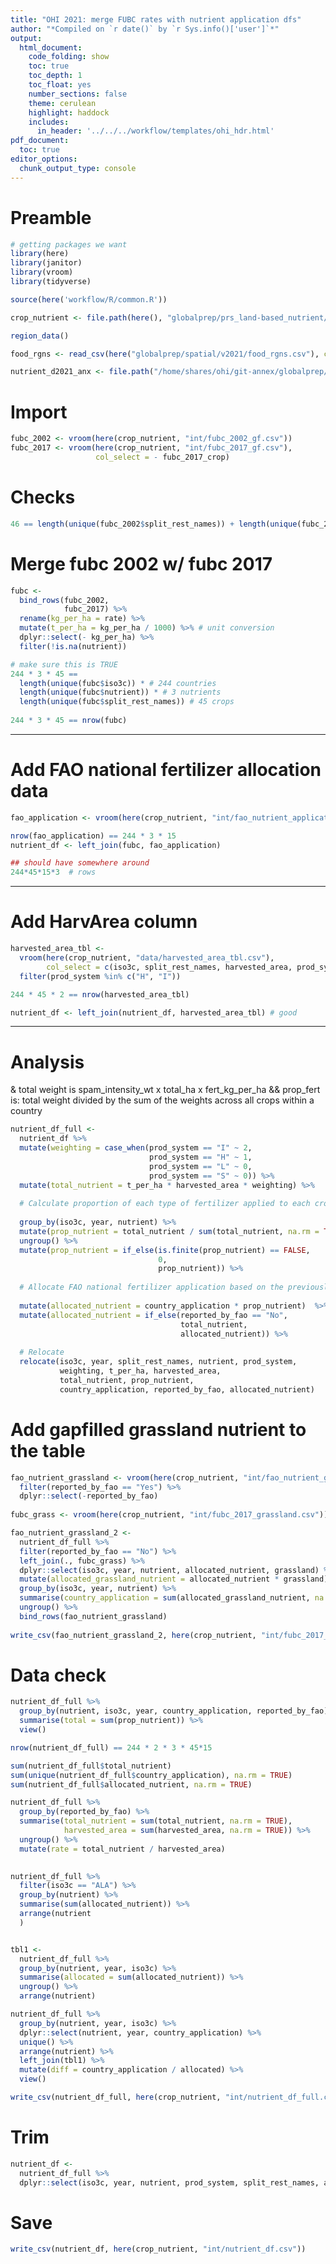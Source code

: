 ```yaml
---
title: "OHI 2021: merge FUBC rates with nutrient application dfs"
author: "*Compiled on `r date()` by `r Sys.info()['user']`*"
output: 
  html_document:
    code_folding: show
    toc: true
    toc_depth: 1
    toc_float: yes
    number_sections: false
    theme: cerulean
    highlight: haddock
    includes: 
      in_header: '../../../workflow/templates/ohi_hdr.html'
pdf_document:
  toc: true
editor_options: 
  chunk_output_type: console
---
```


# Preamble
```r
# getting packages we want
library(here)
library(janitor)
library(vroom)
library(tidyverse)

source(here('workflow/R/common.R'))

crop_nutrient <- file.path(here(), "globalprep/prs_land-based_nutrient/v2021/STEP1_crop")

region_data()

food_rgns <- read_csv(here("globalprep/spatial/v2021/food_rgns.csv"), col_types = "cdc")

nutrient_d2021_anx <- file.path("/home/shares/ohi/git-annex/globalprep/_raw_data/FAOSTAT/crop_nutrient/d2021")
``` 

# Import

```r
fubc_2002 <- vroom(here(crop_nutrient, "int/fubc_2002_gf.csv"))
fubc_2017 <- vroom(here(crop_nutrient, "int/fubc_2017_gf.csv"), 
                   col_select = - fubc_2017_crop)
```

# Checks

```r
46 == length(unique(fubc_2002$split_rest_names)) + length(unique(fubc_2017$split_rest_names)) #46
```

# Merge fubc 2002 w/ fubc 2017

```r
fubc <- 
  bind_rows(fubc_2002,
            fubc_2017) %>% 
  rename(kg_per_ha = rate) %>% 
  mutate(t_per_ha = kg_per_ha / 1000) %>% # unit conversion
  dplyr::select(- kg_per_ha) %>%
  filter(!is.na(nutrient))

# make sure this is TRUE
244 * 3 * 45 == 
  length(unique(fubc$iso3c)) * # 244 countries
  length(unique(fubc$nutrient)) * # 3 nutrients
  length(unique(fubc$split_rest_names)) # 45 crops
  
244 * 3 * 45 == nrow(fubc)
```

-------------------------------------------------------------------------------

# Add FAO national fertilizer allocation data

```r
fao_application <- vroom(here(crop_nutrient, "int/fao_nutrient_application_gf.csv"))

nrow(fao_application) == 244 * 3 * 15
nutrient_df <- left_join(fubc, fao_application)

## should have somewhere around
244*45*15*3  # rows
```

-------------------------------------------------------------------------------

# Add HarvArea column

```r
harvested_area_tbl <- 
  vroom(here(crop_nutrient, "data/harvested_area_tbl.csv"),
        col_select = c(iso3c, split_rest_names, harvested_area, prod_system)) %>% 
  filter(prod_system %in% c("H", "I"))

244 * 45 * 2 == nrow(harvested_area_tbl)

nutrient_df <- left_join(nutrient_df, harvested_area_tbl) # good 
```

-------------------------------------------------------------------------------

# Analysis
& total weight is spam_intensity_wt x total_ha x fert_kg_per_ha
&& prop_fert is: total weight divided by the sum of the weights across all crops within a country
```r
nutrient_df_full <- 
  nutrient_df %>% 
  mutate(weighting = case_when(prod_system == "I" ~ 2,
                               prod_system == "H" ~ 1,
                               prod_system == "L" ~ 0,
                               prod_system == "S" ~ 0)) %>%
  mutate(total_nutrient = t_per_ha * harvested_area * weighting) %>% 
  
  # Calculate proportion of each type of fertilizer applied to each crop in each country in each year
  
  group_by(iso3c, year, nutrient) %>% 
  mutate(prop_nutrient = total_nutrient / sum(total_nutrient, na.rm = TRUE)) %>% 
  ungroup() %>%
  mutate(prop_nutrient = if_else(is.finite(prop_nutrient) == FALSE,
                                 0,
                                 prop_nutrient)) %>% 
  
  # Allocate FAO national fertilizer application based on the previously calculated proportion
  
  mutate(allocated_nutrient = country_application * prop_nutrient)  %>% 
  mutate(allocated_nutrient = if_else(reported_by_fao == "No",
                                      total_nutrient,
                                      allocated_nutrient)) %>% 
  
  # Relocate
  relocate(iso3c, year, split_rest_names, nutrient, prod_system,
           weighting, t_per_ha, harvested_area, 
           total_nutrient, prop_nutrient,
           country_application, reported_by_fao, allocated_nutrient)

```

# Add gapfilled grassland nutrient to the table
```r
fao_nutrient_grassland <- vroom(here(crop_nutrient, "int/fao_nutrient_grassland_1.csv")) %>% 
  filter(reported_by_fao == "Yes") %>% 
  dplyr::select(-reported_by_fao)
  
fubc_grass <- vroom(here(crop_nutrient, "int/fubc_2017_grassland.csv"))

fao_nutrient_grassland_2 <- 
  nutrient_df_full %>% 
  filter(reported_by_fao == "No") %>% 
  left_join(., fubc_grass) %>%
  dplyr::select(iso3c, year, nutrient, allocated_nutrient, grassland) %>% 
  mutate(allocated_grassland_nutrient = allocated_nutrient * grassland) %>% 
  group_by(iso3c, year, nutrient) %>% 
  summarise(country_application = sum(allocated_grassland_nutrient, na.rm = TRUE)) %>% 
  ungroup() %>% 
  bind_rows(fao_nutrient_grassland) 
  
write_csv(fao_nutrient_grassland_2, here(crop_nutrient, "int/fubc_2017_grassland_2.csv"))
```

# Data check

```r

nutrient_df_full %>%
  group_by(nutrient, iso3c, year, country_application, reported_by_fao) %>%
  summarise(total = sum(prop_nutrient)) %>%
  view()

nrow(nutrient_df_full) == 244 * 2 * 3 * 45*15 

sum(nutrient_df_full$total_nutrient)
sum(unique(nutrient_df_full$country_application), na.rm = TRUE)
sum(nutrient_df_full$allocated_nutrient, na.rm = TRUE)

nutrient_df_full %>% 
  group_by(reported_by_fao) %>% 
  summarise(total_nutrient = sum(total_nutrient, na.rm = TRUE),
            harvested_area = sum(harvested_area, na.rm = TRUE)) %>% 
  ungroup() %>% 
  mutate(rate = total_nutrient / harvested_area)
  

nutrient_df_full %>% 
  filter(iso3c == "ALA") %>% 
  group_by(nutrient) %>% 
  summarise(sum(allocated_nutrient)) %>% 
  arrange(nutrient
  )


tbl1 <- 
  nutrient_df_full %>% 
  group_by(nutrient, year, iso3c) %>% 
  summarise(allocated = sum(allocated_nutrient)) %>% 
  ungroup() %>% 
  arrange(nutrient)

nutrient_df_full %>% 
  group_by(nutrient, year, iso3c) %>% 
  dplyr::select(nutrient, year, country_application) %>% 
  unique() %>% 
  arrange(nutrient) %>%
  left_join(tbl1) %>% 
  mutate(diff = country_application / allocated) %>% 
  view()

write_csv(nutrient_df_full, here(crop_nutrient, "int/nutrient_df_full.csv"))
```

# Trim
```r
nutrient_df <- 
  nutrient_df_full %>% 
  dplyr::select(iso3c, year, nutrient, prod_system, split_rest_names, allocated_nutrient)
```

# Save
```r
write_csv(nutrient_df, here(crop_nutrient, "int/nutrient_df.csv"))
```


